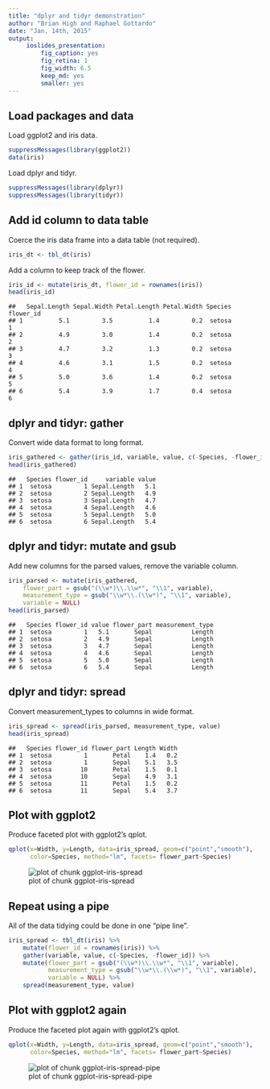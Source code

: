 ```yaml
---
title: "dplyr and tidyr demonstration"
author: "Brian High and Raphael Gottardo"
date: "Jan. 14th, 2015"
output:
     ioslides_presentation:
         fig_caption: yes
         fig_retina: 1
         fig_width: 6.5
         keep_md: yes
         smaller: yes
---
```




## Load packages and data
Load ggplot2 and iris data.


```r
suppressMessages(library(ggplot2))
data(iris)
```

Load dplyr and tidyr.


```r
suppressMessages(library(dplyr))
suppressMessages(library(tidyr))
```

## Add id column to data table
Coerce the iris data frame into a data table (not required).


```r
iris_dt <- tbl_dt(iris)
```

Add a column to keep track of the flower.


```r
iris_id <- mutate(iris_dt, flower_id = rownames(iris))
head(iris_id)
```

```
##   Sepal.Length Sepal.Width Petal.Length Petal.Width Species flower_id
## 1          5.1         3.5          1.4         0.2  setosa         1
## 2          4.9         3.0          1.4         0.2  setosa         2
## 3          4.7         3.2          1.3         0.2  setosa         3
## 4          4.6         3.1          1.5         0.2  setosa         4
## 5          5.0         3.6          1.4         0.2  setosa         5
## 6          5.4         3.9          1.7         0.4  setosa         6
```

## dplyr and tidyr: gather
Convert wide data format to long format.


```r
iris_gathered <- gather(iris_id, variable, value, c(-Species, -flower_id))
head(iris_gathered)
```

```
##   Species flower_id     variable value
## 1  setosa         1 Sepal.Length   5.1
## 2  setosa         2 Sepal.Length   4.9
## 3  setosa         3 Sepal.Length   4.7
## 4  setosa         4 Sepal.Length   4.6
## 5  setosa         5 Sepal.Length   5.0
## 6  setosa         6 Sepal.Length   5.4
```

## dplyr and tidyr: mutate and gsub
Add new columns for the parsed values, remove the variable column.


```r
iris_parsed <- mutate(iris_gathered, 
    flower_part = gsub("(\\w*)\\.\\w*", "\\1", variable), 
    measurement_type = gsub("\\w*\\.(\\w*)", "\\1", variable),
    variable = NULL)
head(iris_parsed)
```

```
##   Species flower_id value flower_part measurement_type
## 1  setosa         1   5.1       Sepal           Length
## 2  setosa         2   4.9       Sepal           Length
## 3  setosa         3   4.7       Sepal           Length
## 4  setosa         4   4.6       Sepal           Length
## 5  setosa         5   5.0       Sepal           Length
## 6  setosa         6   5.4       Sepal           Length
```

## dplyr and tidyr: spread
Convert measurement_types to columns in wide format.


```r
iris_spread <- spread(iris_parsed, measurement_type, value)
head(iris_spread)
```

```
##   Species flower_id flower_part Length Width
## 1  setosa         1       Petal    1.4   0.2
## 2  setosa         1       Sepal    5.1   3.5
## 3  setosa        10       Petal    1.5   0.1
## 4  setosa        10       Sepal    4.9   3.1
## 5  setosa        11       Petal    1.5   0.2
## 6  setosa        11       Sepal    5.4   3.7
```

## Plot with ggplot2
Produce faceted plot with ggplot2's qplot.


```r
qplot(x=Width, y=Length, data=iris_spread, geom=c("point","smooth"), 
      color=Species, method="lm", facets= flower_part~Species)
```

![plot of chunk ggplot-iris-spread](figure/ggplot-iris-spread-1.png) 

## Repeat using a pipe
All of the data tidying could be done in one "pipe line".


```r
iris_spread <- tbl_dt(iris) %>% 
    mutate(flower_id = rownames(iris)) %>%
    gather(variable, value, c(-Species, -flower_id)) %>%
    mutate(flower_part = gsub("(\\w*)\\.\\w*", "\\1", variable), 
           measurement_type = gsub("\\w*\\.(\\w*)", "\\1", variable),
           variable = NULL) %>%
    spread(measurement_type, value)
```

## Plot with ggplot2 again
Produce the faceted plot again with ggplot2's qplot.


```r
qplot(x=Width, y=Length, data=iris_spread, geom=c("point","smooth"), 
      color=Species, method="lm", facets= flower_part~Species)
```

![plot of chunk ggplot-iris-spread-pipe](figure/ggplot-iris-spread-pipe-1.png) 

